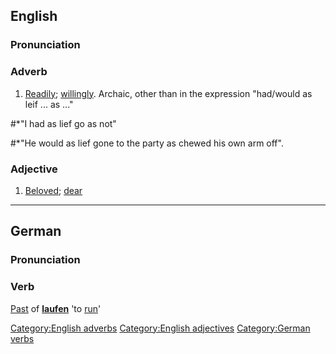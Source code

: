 ==English==
===Pronunciation===
{{IPA|[li&#720;f]}}

===Adverb===
# [[Readily]]; [[willingly]]. Archaic, other than in the expression "had/would as leif ... as ..." 

#*"I had as lief go as not"
#*"He would as lief gone to the party as chewed his own arm off".

===Adjective===
# [[Beloved]]; [[dear]]

[[Category:English adverbs]]
[[Category:English adjectives]]

----
==German==
===Pronunciation===
{{IPA|[li&#720;f]}}

===Verb===
[[Past]] of '''[[laufen]]''' 'to [[run]]'

[[Category:German verbs]]